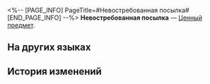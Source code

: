 <%-- [PAGE_INFO]
PageTitle=#Невостребованная посылка#
[END_PAGE_INFO] --%>
{{Предмет Инфобокс
|id          = 300051
|Изображение = Предмет Невостребованная посылка.png
|Тип         = Ценный предмет
|Инвентарь   = Ценные предметы
|Редкость    = 3
|Эффект      = 
|Описание    = Невостребованная посылка. Откройте, чтобы получить случайные материалы.
}}
{{Описание|По разным причинам ни получатель, ни отправитель не забрали посылку. Комиссия по полётам просканировала её, чтобы убедиться в отсутствии опасных (или ценных) предметов.<br /><br />''- Эти посылки раздражают. В прошлый раз я открыл пять коробок подряд и везде была просроченная содовая соя...''<br />''- И как проверка не обнаружила ничего опасного?''}}
'''Невостребованная посылка''' — [[Ценный предмет]].

==На других языках==
{{На других языках
|en   = Unclaimed Parcel
|zhs  = 逾期未取的邮包
|zht  = 逾期未取的郵包
|ja   = 受取期限が過ぎた荷物
|ko   = 수취 기한이 지난 우편물
|es   = Paquete sin recoger
|fr   = Colis non réclamé
|ru   = Невостребованная посылка
|th   = พัสดุที่ไม่มีผู้มารับ
|vi   = Bưu Kiện Quá Hạn Chưa Nhận
|de   = Nicht abgeholtes Paket
|id   = Paket yang Belum Diambil
|pt   = Encomenda Não Resgatada
}}

==История изменений==
{{История изменений|3.5}}